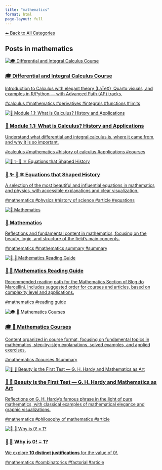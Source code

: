 ```yaml
---
title: "mathematics"
format: html
page-layout: full
---
```


[⬅ Back to All Categories](../categories.qmd)

## Posts in **mathematics**

::: {.cards-grid}
<div class="card">
<a class="card-link" href="/posts/courses/mathematics/calculus/index.html">
<div class="card-image"><img src="/images/banner.png" alt="🎓 Differential and Integral Calculus Course"></div>
<div class="card-content">
<h3 class="card-title">🎓 Differential and Integral Calculus Course</h3>
<p class="card-desc">Introduction to Calculus with elegant theory (LaTeX), Quarto visuals, and examples in R/Python — with Advanced Path (AP) tracks.</p>
<div class="chips"><span class="chip">#calculus</span> <span class="chip">#mathematics</span> <span class="chip">#derivatives</span> <span class="chip">#integrals</span> <span class="chip">#functions</span> <span class="chip">#limits</span></div>
</div>
</a>
</div>
<div class="card">
<a class="card-link" href="/posts/courses/mathematics/calculus/module-1/1.1-introduction.html">
<div class="card-image"><img src="/images/banner.png" alt="🧠 Module 1.1: What is Calculus? History and Applications"></div>
<div class="card-content">
<h3 class="card-title">🧠 Module 1.1: What is Calculus? History and Applications</h3>
<p class="card-desc">Understand what differential and integral calculus is, where it came from, and why it is so important.</p>
<div class="chips"><span class="chip">#calculus</span> <span class="chip">#mathematics</span> <span class="chip">#history of calculus</span> <span class="chip">#applications</span> <span class="chip">#courses</span></div>
</div>
</a>
</div>
<div class="card">
<a class="card-link" href="/posts/mathematics/historical-equations.html">
<div class="card-image"><img src="/images/banner.png" alt="📘 ✨ 🧮 ⚛️ Equations that Shaped History"></div>
<div class="card-content">
<h3 class="card-title">📘 ✨ 🧮 ⚛️ Equations that Shaped History</h3>
<p class="card-desc">A selection of the most beautiful and influential equations in mathematics and physics, with accessible explanations and clear visualization.</p>
<div class="chips"><span class="chip">#mathematics</span> <span class="chip">#physics</span> <span class="chip">#history of science</span> <span class="chip">#article</span> <span class="chip">#equations</span></div>
</div>
</a>
</div>
<div class="card">
<a class="card-link" href="/posts/mathematics/index.html">
<div class="card-image"><img src="/images/banner.png" alt="🧮 Mathematics"></div>
<div class="card-content">
<h3 class="card-title">🧮 Mathematics</h3>
<p class="card-desc">Reflections and fundamental content in mathematics, focusing on the beauty, logic, and structure of the field’s main concepts.</p>
<div class="chips"><span class="chip">#mathematics</span> <span class="chip">#mathematics summary</span> <span class="chip">#summary</span></div>
</div>
</a>
</div>
<div class="card">
<a class="card-link" href="/posts/mathematics/math-guide.html">
<div class="card-image"><img src="/images/banner.png" alt="🧭 🧮 Mathematics Reading Guide"></div>
<div class="card-content">
<h3 class="card-title">🧭 🧮 Mathematics Reading Guide</h3>
<p class="card-desc">Recommended reading path for the Mathematics Section of Blog do Marcellini. Includes suggested order for courses and articles, based on complexity level and applications.</p>
<div class="chips"><span class="chip">#mathematics</span> <span class="chip">#reading guide</span></div>
</div>
</a>
</div>
<div class="card">
<a class="card-link" href="/posts/courses/mathematics/index.html">
<div class="card-image"><img src="/images/banner.png" alt="🎓 🧮 Mathematics Courses"></div>
<div class="card-content">
<h3 class="card-title">🎓 🧮 Mathematics Courses</h3>
<p class="card-desc">Content organized in course format, focusing on fundamental topics in mathematics, step-by-step explanations, solved examples, and applied exercises.</p>
<div class="chips"><span class="chip">#mathematics</span> <span class="chip">#courses</span> <span class="chip">#summary</span></div>
</div>
</a>
</div>
<div class="card">
<a class="card-link" href="/posts/mathematics/mathematical-beauty.html">
<div class="card-image"><img src="/images/banner.png" alt="📘 🧮 Beauty is the First Test — G. H. Hardy and Mathematics as Art"></div>
<div class="card-content">
<h3 class="card-title">📘 🧮 Beauty is the First Test — G. H. Hardy and Mathematics as Art</h3>
<p class="card-desc">Reflections on G. H. Hardy’s famous phrase in the light of pure mathematics, with classical examples of mathematical elegance and graphic visualizations.</p>
<div class="chips"><span class="chip">#mathematics</span> <span class="chip">#philosophy of mathematics</span> <span class="chip">#article</span></div>
</div>
</a>
</div>
<div class="card">
<a class="card-link" href="/posts/mathematics/zero-factorial.html">
<div class="card-image"><img src="/images/banner.png" alt="📘 🧮 Why is 0! = 1?"></div>
<div class="card-content">
<h3 class="card-title">📘 🧮 Why is 0! = 1?</h3>
<p class="card-desc">We explore **10 distinct justifications** for the value of $0!$.</p>
<div class="chips"><span class="chip">#mathematics</span> <span class="chip">#combinatorics</span> <span class="chip">#factorial</span> <span class="chip">#article</span></div>
</div>
</a>
</div>
:::
